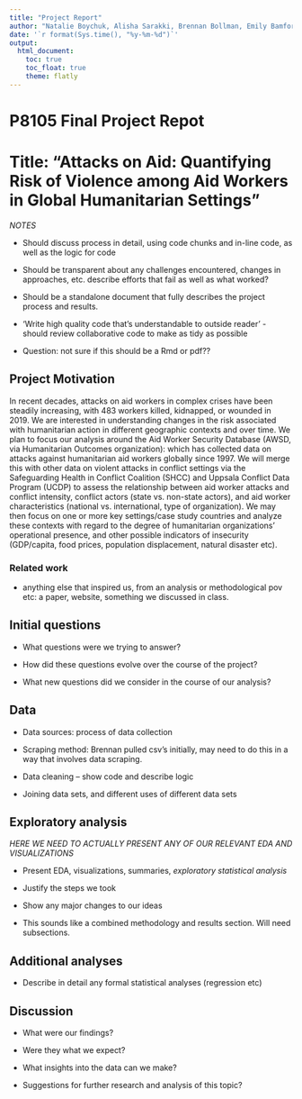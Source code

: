 ```yaml
---
title: "Project Report"
author: "Natalie Boychuk, Alisha Sarakki, Brennan Bollman, Emily Bamforth, Kailey Rishovd"
date: '`r format(Sys.time(), "%y-%m-%d")`'
output: 
  html_document:
    toc: true
    toc_float: true
    theme: flatly
---
```


# P8105 Final Project Repot 

# Title: "Attacks on Aid: Quantifying Risk of Violence among Aid Workers in Global Humanitarian Settings" 

*NOTES* 

* Should discuss process in detail, using code chunks and in-line code, as well as the logic for code
* Should be transparent about any challenges encountered, changes in approaches, etc. describe efforts that fail as well as what worked?
* Should be a standalone document that fully describes the project process and results. 
* 'Write high quality code that's understandable to outside reader' - should review collaborative code to make as tidy as possible

* Question: not sure if this should be a Rmd or pdf??

## Project Motivation

In recent decades, attacks on aid workers in complex crises have been steadily increasing, with 483 workers killed, kidnapped, or wounded in 2019. We are interested in understanding changes in the risk associated with humanitarian action in different geographic contexts and over time. We plan to focus our analysis around the Aid Worker Security Database (AWSD, via Humanitarian Outcomes organization): which has collected data on attacks against humanitarian aid workers globally since 1997. We will merge this with other data on violent attacks in conflict settings via the Safeguarding Health in Conflict Coalition (SHCC) and Uppsala Conflict Data Program (UCDP) to assess the relationship between aid worker attacks and conflict intensity, conflict actors (state vs. non-state actors), and aid worker characteristics (national vs. international, type of organization). We may then focus  on one or more key settings/case study countries and analyze these contexts with regard to the degree of humanitarian organizations’ operational presence, and other possible indicators of insecurity (GDP/capita, food prices, population displacement, natural disaster etc). 

### Related work

* anything else that inspired us, from an analysis or methodological pov etc: a paper, website, something we discussed in class.

## Initial questions

* What questions were we trying to answer?

* How did these questions evolve over the course of the project?

* What new questions did we consider in the course of our analysis?

## Data 

* Data sources: process of data collection

* Scraping method: Brennan pulled csv's initially, may need to do this in a way that involves data scraping.

* Data cleaning -- show code and describe logic

* Joining data sets, and different uses of different data sets

## Exploratory analysis

*HERE WE NEED TO ACTUALLY PRESENT ANY OF OUR RELEVANT EDA AND VISUALIZATIONS*

* Present EDA, visualizations, summaries, *exploratory statistical analysis*

* Justify the steps we took

* Show any major changes to our ideas

* This sounds like a combined methodology and results section. Will need subsections.

## Additional analyses

* Describe in detail any formal statistical analyses (regression etc)

## Discussion

* What were our findings? 

* Were they what we expect?

* What insights into the data can we make?

* Suggestions for further research and analysis of this topic?

